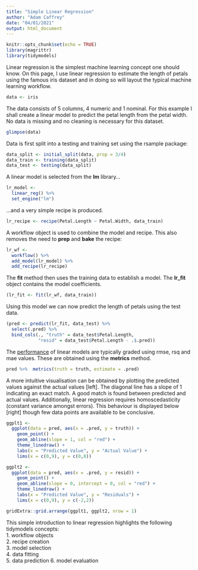 ```yaml
---
title: "Simple Linear Regression"
author: "Adam Caffrey"
date: "04/01/2021"
output: html_document
---
```


```r
knitr::opts_chunk$set(echo = TRUE)
library(magrittr)
library(tidymodels)
```

Linear regression is the simplest machine learning concept one should know. On this page, I use linear regression to estimate the length of petals using the famous iris dataset and in doing so will layout the typical machine learning workflow. 

```r
data <- iris
```

The data consists of 5 columns, 4 numeric and 1 nominal. For this example I shall create a linear model to predict the petal length from the petal width. No data is missing and no cleaning is necessary for this dataset.

```r
glimpse(data)
```

Data is first split into a testing and training set using the rsample package: 

```r
data_split <- initial_split(data, prop = 3/4)
data_train <- training(data_split)
data_test <- testing(data_split)
```

A linear model is selected from the **lm** library...

```r
lr_model <- 
  linear_reg() %>% 
  set_engine("lm")
```

...and a very simple recipe is produced.

```r
lr_recipe <- recipe(Petal.Length ~ Petal.Width, data_train)
```

A workflow object is used to combine the model and recipe. This also removes the need to **prep** and **bake** the recipe:

```r
lr_wf <- 
  workflow() %>% 
  add_model(lr_model) %>% 
  add_recipe(lr_recipe)
```

The **fit** method then uses the training data to establish a model. The **lr_fit** object contains the model coefficients. 

```r
(lr_fit <- fit(lr_wf, data_train))
```

Using this model we can now predict the length of petals using the test data. 

```r
(pred <- predict(lr_fit, data_test) %>% 
  select(.pred) %>% 
  bind_cols(., "truth" = data_test$Petal.Length, 
            "resid" = data_test$Petal.Length - .$.pred))
```

The [performance](./model_performance.html) of linear models are typically graded using rmse, rsq and mae values. These are obtained using the **metrics** method. 

```r
pred %>%  metrics(truth = truth, estimate = .pred)
```

A more intuitive visualisation can be obtained by plotting the predicted values against the actual values [left]. The diagonal line has a slope of 1 indicating an exact match. A good match is found between predicted and actual values. Additionally, linear regression requires homoscedasticity (constant variance amongst errors). This behaviour is displayed below [right] though few data points are available to be conclusive.

```r
ggplt1 <- 
  ggplot(data = pred, aes(x = .pred, y = truth)) +
    geom_point() +
    geom_abline(slope = 1, col = "red") +
    theme_linedraw() +
    labs(x = "Predicted Value", y = "Actual Value") +
    lims(x = c(0,9), y = c(0,8))

ggplt2 <- 
  ggplot(data = pred, aes(x = .pred, y = resid)) +
    geom_point() +
    geom_abline(slope = 0, intercept = 0, col = "red") +
    theme_linedraw() +
    labs(x = "Predicted Value", y = "Residuals") +
    lims(x = c(0,9), y = c(-2,2))

gridExtra::grid.arrange(ggplt1, ggplt2, nrow = 1)

```

This simple introduction to linear regression highlights the following tidymodels concepts:   
1. workflow objects   
2. recipe creation   
3. model selection   
4. data fitting   
5. data prediction
6. model evaluation     







#